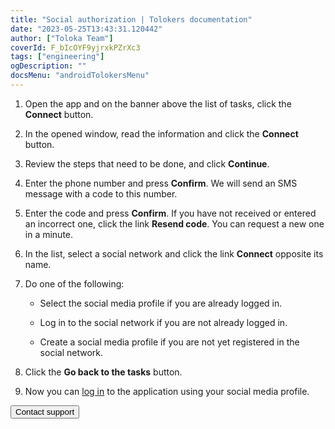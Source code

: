```yaml
---
title: "Social authorization | Tolokers documentation"
date: "2023-05-25T13:43:31.120442"
author: ["Toloka Team"]
coverId: F_bIcOYF9yjrxkPZrXc3
tags: ["engineering"]
ogDescription: ""
docsMenu: "androidTolokersMenu"
---
```



<NewAuthorizationContent/>

1. Open the app and on the banner above the list of tasks, click the **Connect** button.

2. In the opened window, read the information and click the **Connect** button.

3. Review the steps that need to be done, and click **Continue**.

4. Enter the phone number and press **Confirm**. We will send an SMS message with a code to this number.

5. Enter the code and press **Confirm**. If you have not received or entered an incorrect one, click the link **Resend code**. You can request a new one in a minute.

6. In the list, select a social network and click the link **Connect** opposite its name.

5. Do one of the following:

    - Select the social media profile if you are already logged in.

    - Log in to the social network if you are not already logged in.

    - Create a social media profile if you are not yet registered in the social network.

8. Click the **Go back to the tasks** button.

9. Now you can [log in](../auth#authorization) to the application using your social media profile.

<Button themeColor="light" view="default" size="l" type="link" url="../troubleshooting/support?form-source=new-authorization">Contact support</Button>